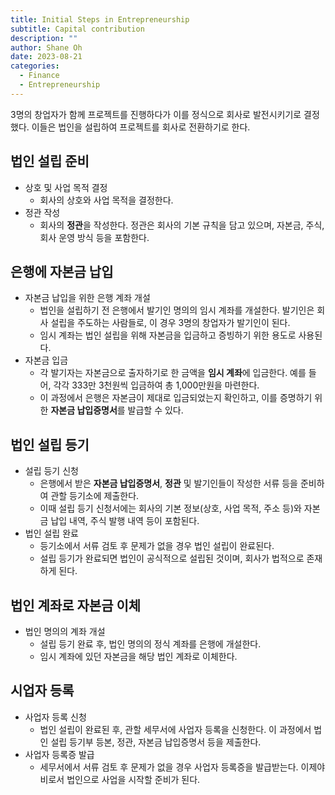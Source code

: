 ```yaml
---
title: Initial Steps in Entrepreneurship
subtitle: Capital contribution
description: ""
author: Shane Oh
date: 2023-08-21
categories:
  - Finance
  - Entrepreneurship
---
```


3명의 창업자가 함께 프로젝트를 진행하다가 이를 정식으로 회사로 발전시키기로 결정했다.
이들은 법인을 설립하여 프로젝트를 회사로 전환하기로 한다.

## 법인 설립 준비
- 상호 및 사업 목적 결정
  - 회사의 상호와 사업 목적을 결정한다.

- 정관 작성
  - 회사의 **정관**을 작성한다. 정관은 회사의 기본 규칙을 담고 있으며, 자본금, 주식, 회사 운영 방식 등을 포함한다.

## 은행에 자본금 납입
- 자본금 납입을 위한 은행 계좌 개설
  - 법인을 설립하기 전 은행에서 발기인 명의의 임시 계좌를 개설한다. 발기인은 회사 설립을 주도하는 사람들로, 이 경우 3명의 창업자가 발기인이 된다.
  - 임시 계좌는 법인 설립을 위해 자본금을 입금하고 증빙하기 위한 용도로 사용된다.

- 자본금 입금
  - 각 발기자는 자본금으로 출자하기로 한 금액을 **임시 계좌**에 입금한다.
  예를 들어, 각각 333만 3천원씩 입금하여 총 1,000만원을 마련한다.
  - 이 과정에서 은행은 자본금이 제대로 입금되었는지 확인하고, 이를 증명하기 위한 **자본금 납입증명서**를 발급할 수 있다.

## 법인 설립 등기
- 설립 등기 신청
  - 은행에서 받은 **자본금 납입증명서**, **정관** 및 발기인들이 작성한 서류 등을 준비하여 관할 등기소에 제출한다.
  - 이때 설립 등기 신청서에는 회사의 기본 정보(상호, 사업 목적, 주소 등)와 자본금 납입 내역, 주식 발행 내역 등이 포함된다.

- 법인 설립 완료
  - 등기소에서 서류 검토 후 문제가 없을 경우 법인 설립이 완료된다.
  - 설립 등기가 완료되면 법인이 공식적으로 설립된 것이며, 회사가 법적으로 존재하게 된다.

## 법인 계좌로 자본금 이체
- 법인 명의의 계좌 개설
  - 설립 등기 완료 후, 법인 명의의 정식 계좌를 은행에 개설한다.
  - 임시 계좌에 있던 자본금을 해당 법인 계좌로 이체한다.

## 시업자 등록
- 사업자 등록 신청
  - 법인 설립이 완료된 후, 관할 세무서에 사업자 등록을 신청한다. 이 과정에서 법인 설립 등기부 등본, 정관, 자본금 납입증명서 등을 제출한다.
- 사업자 등록증 발급
  - 세무서에서 서류 검토 후 문제가 없을 경우 사업자 등록증을 발급받는다.
  이제야 비로서 법인으로 사업을 시작할 준비가 된다.